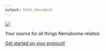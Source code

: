 ```yaml
---
output: html_document
---
```


<div class="jumbotron">
<div class="container">

<img src="nemabiome_full.png">

Your source for all things Nemabiome related.

<p><a class="btn btn-primary btn-lg" href="bench.html" role="button">Get started on your protocol!</a></p>

</div>
</div>
